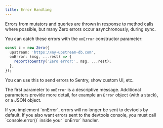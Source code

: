 ```yaml
---
title: Error Handling
---
```


Errors from mutators and queries are thrown in response to method calls where possible, but many Zero errors occur asynchronously, during sync.

You can catch these errors with the `onError` constructor parameter:

```ts
const z = new Zero({
  upstream: 'https://my-upstream-db.com',
  onError: (msg, ...rest) => {
    reportToSentry('Zero error:', msg, ...rest);
  },
});
```

You can use this to send errors to Sentry, show custom UI, etc.

The first parameter to `onError` is a descriptive message. Additional parameters provide more detail, for example an `Error` object (with a stack), or a JSON object.

<Note>
  If you implement `onError`, errors will no longer be sent to devtools by
  default. If you also want errors sent to the devtools console, you must call
  `console.error()` inside your `onError` handler.
</Note>
